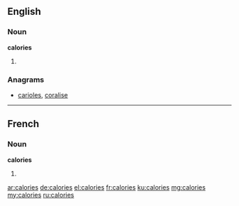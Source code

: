 ==English==

===Noun===
'''calories'''

# {{plural of|calorie}}

===Anagrams===
* [[carioles#English|carioles]], [[coralise#English|coralise]]

----

==French==

===Noun===
'''calories''' {{f}}

# {{plural of|calorie|lang=fr}}

[[ar:calories]]
[[de:calories]]
[[el:calories]]
[[fr:calories]]
[[ku:calories]]
[[mg:calories]]
[[my:calories]]
[[ru:calories]]